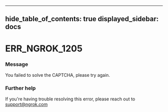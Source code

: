 

---
hide_table_of_contents: true
displayed_sidebar: docs
---


# ERR_NGROK_1205

### Message
You failed to solve the CAPTCHA, please try again.

<ErrorDetails />



### Further help
If you're having trouble resolving this error, please reach out to [support@ngrok.com](mailto:support@ngrok.com?subject=Help%20with%20ERR_NGROK_1205)

